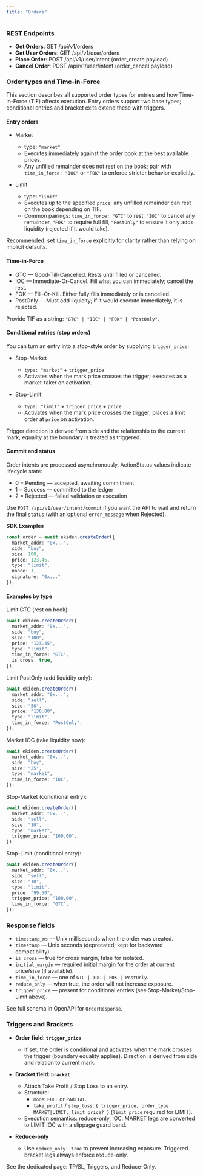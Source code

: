 ```yaml
---
title: "Orders"
---
```


### **REST Endpoints**

- **Get Orders**: GET /api/v1/orders
- **Get User Orders**: GET /api/v1/user/orders
- **Place Order**: POST /api/v1/user/intent (order_create payload)
- **Cancel Order**: POST /api/v1/user/intent (order_cancel payload)

### Order types and Time-in-Force

This section describes all supported order types for entries and how Time-in-Force (TIF) affects execution. Entry orders support two base types; conditional entries and bracket exits extend these with triggers.

#### Entry orders

- Market
  - type: `"market"`
  - Executes immediately against the order book at the best available prices.
  - Any unfilled remainder does not rest on the book; pair with `time_in_force: "IOC"` or `"FOK"` to enforce stricter behavior explicitly.

- Limit
  - type: `"limit"`
  - Executes up to the specified `price`; any unfilled remainder can rest on the book depending on TIF.
  - Common pairings: `time_in_force: "GTC"` to rest, `"IOC"` to cancel any remainder, `"FOK"` to require full fill, `"PostOnly"` to ensure it only adds liquidity (rejected if it would take).

Recommended: set `time_in_force` explicitly for clarity rather than relying on implicit defaults.

#### Time-in-Force

- GTC — Good-Till-Cancelled. Rests until filled or cancelled.
- IOC — Immediate-Or-Cancel. Fill what you can immediately; cancel the rest.
- FOK — Fill-Or-Kill. Either fully fills immediately or is cancelled.
- PostOnly — Must add liquidity; if it would execute immediately, it is rejected.

Provide TIF as a string: `"GTC" | "IOC" | "FOK" | "PostOnly"`.

#### Conditional entries (stop orders)

You can turn an entry into a stop-style order by supplying `trigger_price`:

- Stop-Market
  - `type: "market"` + `trigger_price`
  - Activates when the mark price crosses the trigger; executes as a market-taker on activation.

- Stop-Limit
  - `type: "limit"` + `trigger_price` + `price`
  - Activates when the mark price crosses the trigger; places a limit order at `price` on activation.

Trigger direction is derived from side and the relationship to the current mark; equality at the boundary is treated as triggered.

#### Commit and status

Order intents are processed asynchronously. ActionStatus values indicate lifecycle state:
- 0 = Pending — accepted, awaiting commitment
- 1 = Success — committed to the ledger
- 2 = Rejected — failed validation or execution

Use `POST /api/v1/user/intent/commit` if you want the API to wait and return the final `status` (with an optional `error_message` when Rejected).

**SDK Examples**

```typescript
const order = await ekiden.createOrder({
  market_addr: "0x...",
  side: "buy",
  size: 100,
  price: 123.45,
  type: "limit",
  nonce: 1,
  signature: "0x..."
});
```

#### Examples by type

Limit GTC (rest on book):

```ts
await ekiden.createOrder({
  market_addr: "0x...",
  side: "buy",
  size: "100",
  price: "123.45",
  type: "limit",
  time_in_force: "GTC",
  is_cross: true,
});
```

Limit PostOnly (add liquidity only):

```ts
await ekiden.createOrder({
  market_addr: "0x...",
  side: "sell",
  size: "50",
  price: "130.00",
  type: "limit",
  time_in_force: "PostOnly",
});
```

Market IOC (take liquidity now):

```ts
await ekiden.createOrder({
  market_addr: "0x...",
  side: "buy",
  size: "25",
  type: "market",
  time_in_force: "IOC",
});
```

Stop-Market (conditional entry):

```ts
await ekiden.createOrder({
  market_addr: "0x...",
  side: "sell",
  size: "10",
  type: "market",
  trigger_price: "100.00",
});
```

Stop-Limit (conditional entry):

```ts
await ekiden.createOrder({
  market_addr: "0x...",
  side: "sell",
  size: "10",
  type: "limit",
  price: "99.50",
  trigger_price: "100.00",
  time_in_force: "GTC",
});
```

### Response fields

- `timestamp_ms` — Unix milliseconds when the order was created.
- `timestamp` — Unix seconds (deprecated; kept for backward compatibility).
- `is_cross` — true for cross margin, false for isolated.
- `initial_margin` — required initial margin for the order at current price/size (if available).
- `time_in_force` — one of `GTC | IOC | FOK | PostOnly`.
- `reduce_only` — when true, the order will not increase exposure.
- `trigger_price` — present for conditional entries (see Stop-Market/Stop-Limit above).

See full schema in OpenAPI for `OrderResponse`.

### Triggers and Brackets

- **Order field: `trigger_price`**
  - If set, the order is conditional and activates when the mark crosses the trigger (boundary equality applies). Direction is derived from side and relation to current mark.

- **Bracket field: `bracket`**
  - Attach Take Profit / Stop Loss to an entry.
  - Structure:
    - `mode`: `FULL` or `PARTIAL`.
    - `take_profit` / `stop_loss`: `{ trigger_price, order_type: MARKET|LIMIT, limit_price? }` (`limit_price` required for LIMIT).
  - Execution semantics: reduce-only, IOC. MARKET legs are converted to LIMIT IOC with a slippage guard band.

- **Reduce-only**
  - Use `reduce_only: true` to prevent increasing exposure. Triggered bracket legs always enforce reduce-only.

See the dedicated page: TP/SL, Triggers, and Reduce-Only.
